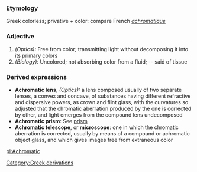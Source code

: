 ===Etymology===
Greek  colorless;  privative + color: compare French ''[[achromatique]]''
===Adjective===
#''(Optics):'' Free from color; transmitting light without decomposing it into its primary colors
#''(Biology):'' Uncolored; not absorbing color from a fluid; -- said of tissue
===Derived expressions===
*'''Achromatic lens''', ''(Optics):'' a lens composed usually of two separate lenses, a convex and concave, of substances having different refractive and dispersive powers, as crown and flint glass, with the curvatures so adjusted that the chromatic aberration produced by the one is corrected by other, and light emerges from the compound lens undecomposed
*'''Achromatic prism''': See [[prism]]
*'''Achromatic telescope''', or '''microscope''': one in which the chromatic aberration is corrected, usually by means of a compound or achromatic object glass, and which gives images free from extraneous color

[[pl:Achromatic]]
[[Category:Greek derivations]]